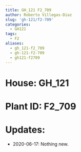 ```yaml
---
title: GH_121 F2_709
author: Roberto Villegas-Diaz
slug: 'gh-121/f2-709'
categories:
  - GH121
tags:
  - F2
aliases:
  - gh_121-f2_709
  - gh-121-f2-709
  - gh121-f2709
---
```


# **House**: GH_121
# **Plant ID**: F2_709
# **Updates**: 
 - 2020-06-17: Nothing new.
